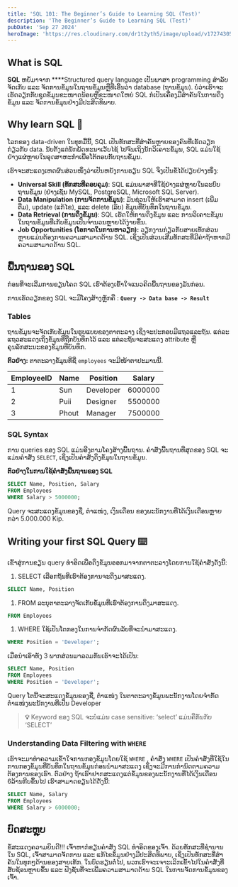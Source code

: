 ```yaml
---
title: 'SQL 101: The Beginner’s Guide to Learning SQL (Test)'
description: 'The Beginner’s Guide to Learning SQL (Test)'
pubDate: 'Sep 27 2024'
heroImage: 'https://res.cloudinary.com/dr1t2yth5/image/upload/v1727430591/q026e0skgqeyki0tcmey.png?fbclid=IwY2xjawFjqd1leHRuA2FlbQIxMAABHcd9SL2S_QLoYruh-szwLlpM25_xzYSXOJ4i1M9l5UWXfCnK94VXknBMzg_aem_0oZsyYFsvh0RXPtlWnnIoA'
---
```


## What is SQL

**SQL** ຫຍໍ້ມາຈາກ ****Structured query language ເປັນພາສາ programming ສຳລັບຈັດເກັບ ແລະ ຈັດການຂໍ້ມູນໃນຖານຂໍ້ມູນຫຼືທີ່ເອີ້ນວ່າ database (ຖານຂໍ້ມູນ). ບໍ່ວ່າເຮົາຈະເຮັດວຽກກັບຊຸດຂໍ້ມູນຂະໜາດນ້ອຍຫຼືຂະໜາດໃຫຍ່ SQL ກໍເປັນເຄື່ອງມືສຳຄັນໃນການດຶງຂໍ້ມູນ ແລະ ຈັດການຂໍ້ມູນຢ່າງມີປະສິດທິພາບ.

## Why learn SQL 🤔

ໂລກຂອງ data-driven ໃນທຸກມື້ນີ້, SQL ເປັນທັກສະທີ່ສຳຄັນຫຼາຍຂອງຄົນທີ່ເຮັດວຽກກ່ຽວກັບ data. ນັບຕັ້ງແຕ່ນັກພັດທະນາເວັບໄຊ້ ໄປຈົນເຖິງນັກວິເຄາະຂໍ້ມູນ, SQL ແມ່ນໃຊ້ຢ່າງແຜ່ຫຼາຍໃນອຸດສາຫະກຳເພື່ອໂຕ້ຕອບກັບຖານຂໍ້ມູນ.

ເຮົາຈະສະແດງເຫດຜົນສ່ວນໜຶ່ງວ່າເປັນຫຍັງການຮຽນ SQL ຈຶງເປັນຂໍ້ໄດ້ປຽບຢ່າງໜຶ່ງ:

- **Universal Skill (ທັກສະທີ່ຄອບຄຸມ)**: SQL ແມ່ນພາສາທີ່ໃຊ້ຢ່າງແຜ່ຫຼາຍໃນລະບົບຖານຂໍ້ມູນ (ຢ່າງເຊັ່ນ MySQL, PostgreSQL, Microsoft SQL Server).
- **Data Manipulation (ການຈັດການຂໍ້ມູນ)**: ມັນຊ່ວນໃຫ້ເຮົາສາມາດ insert (ເພີ່ມຕື່ມ), update (ແກ້ໄຂ), ແລະ delete (ລົບ) ຂໍ້ມູນທີ່ບັນທຶກໃນຖານຂໍ້ມູນ.
- **Data Retrieval (ການດຶງຂໍ້ມູນ)**: SQL ເຮັດໃຫ້ການດຶງຂໍ້ມູນ ແລະ ການວິເຄາະຂໍ້ມູນໃນຖານຂໍ້ມູນທີ່ເກັບຂໍ້ມູນເປັນຈຳນວນຫຼາຍໄດ້ງ່າຍຂຶ້ນ.
- **Job Opportunities (ໂອກາດໃນການຫາວຽກ):** ວຽກງານກ່ຽວກັບສາຍເທັກສ່ວນຫຼາຍແມ່ນຕ້ອງການຄວາມສາມາດດ້ານ SQL. ເຊິ່ງເປັນສ່ວນເສີມທັກສະທີ່ມີຄ່າຖ້າຫາກມີຄວາມສາມາດດ້ານ SQL.

## ພື້ນຖານຂອງ SQL

ກ່ອນທີ່ຈະເລີ່ມການຂຽນໂຄດ SQL ເຮົາຕ້ອງເຂົ້າໃຈແນວຄິດພື້ນຖານຂອງມັນກ່ອນ.

ການເຮັດວຽກຂອງ SQL ຈະມີໂຄງສ້າງຫຼັກຄື : **`Query -> Data base -> Result`**

### Tables

ຖານຂໍ້ມູນຈະຈັດເກັບຂໍ້ມູນໃນຮູບແບບຂອງຕາຕະລາງ ເຊິ່ງຈະປະກອບມີແຖວແລະຖັນ. ແຕ່ລະແຖວສະແດງເຖິ່ງຂໍ້ມູນທີ່ຖືກບັນທຶກໄວ້ ແລະ ແຕ່ລະຖັນຈະສະແດງ attribute ຫຼື ຄຸນລັກສະນະຂອງຂໍ້ມູນທີ່ບັນທຶກ.

**ຕົວຢ່າງ:** ຕາຕະລາງຂໍ້ມູນທີ່ຊື່ `employees` ຈະມີໜ້າຕາປະມານນີ້.

| EmployeeID | Name | Position | Salary |
| --- | --- | --- | --- |
| 1 | Sun | Developer | 6000000 |
| 2 | Puii | Designer | 5500000 |
| 3 | Phout | Manager | 7500000 |

### SQL Syntax

ການ queries ຂອງ SQL ແມ່ນອີງຕາມໂຄງສ້າງພື້ນຖານ. ຄຳສັ່ງພື້ນຖານທີ່ສຸດຂອງ SQL ຈະແມ່ນຄຳສັ່ງ `SELECT`, ເຊິ່ງເປັນຄຳສັ່ງດຶງຂໍ້ມູນໃນຖານຂໍ້ມູນ.

**ຕົວຢ່າງໃນການໃຊ້ຄຳສັ່ງພື້ນຖານຂອງ SQL**

```sql
SELECT Name, Position, Salary
FROM Employees
WHERE Salary > 5000000;
```

Query ຈະສະແດງຂໍ້ມູນຂອງຊື່, ຕຳແໜ່ງ, ເງິນເດືອນ ຂອງພະນັກງານທີ່ໄດ້ເງິນເດືອນຫຼາຍກວ່າ 5.000.000 Kip.

## Writing your first SQL Query ⌨️

ເຂົ້າສູ່ການຂຽນ query ທຳອິດເພື່ອດຶງຂໍ້ມູນອອກມາຈາກຕາຕະລາງໂດຍການໃຊ້ຄຳສັ່ງດັ່ງນີ້:

1. SELECT ເລືອກຖັນທີ່ເຮົາຕ້ອງການຈະດຶງມາສະແດງ.

```sql
SELECT Name, Position
```

1. FROM ລະບຸຕາຕະລາງຈັດເກັບຂໍ້ມູນທີ່ເຮົາຕ້ອງການດຶງມາສະແດງ.

```sql
FROM Employees
```

1. WHERE ໃຊ້ເປັນໂຕກອງໃນການຈຳກັດຜົນລັບທີ່ຈະນຳມາສະແດງ.

```sql
WHERE Position = 'Developer';
```

ເມື່ອນຳເອົາທັງ 3 ພາກສ່ວນມາລວມກັນເຮົາຈະໄດ້ເປັນ:

```sql
SELECT Name, Position
FROM Employees
WHERE Position = 'Developer';
```

Query ໂຕນີ້ຈະສະແດງຂໍ້ມູນຂອງຊື່, ຕຳແໜ່ງ ໃນຕາຕະລາງຂໍ້ມູນພະນັກງານໂດຍຈຳກັດຕຳແໜ່ງພະນັກງານທີ່ເປັນ Developer

> **💡** Keyword ຂອງ SQL ຈະບໍ່ແມ່ນ case sensitive: ‘select’ ແມ່ນຄືກັນກັບ ‘SELECT’ 


### Understanding Data Filtering with `WHERE`

ເຮົາຈະມາທຳຄວາມເຂົ້າໃຈການກອງຂໍ້ມູນໂດຍໃຊ້ `WHERE` , ຄຳສັ່ງ `WHERE` ເປັນຄຳສັ່ງທີ່ໃຊ້ໃນການກອງຂໍ້ມູນທີ່ບັນທຶກໃນຖານຂໍ້ມູນກ່ອນນຳມາສະແດງ ເຊິ່ງຈະມີການກຳນົດຕາມຄວາມຕ້ອງການຂອງເຮົາ. ຕົວຢ່າງ ຖ້າເຮົາຢາກສະແດງແຕ່ຂໍ້ມູນຂອງພະນັກງານທີ່ໄດ້ເງິນເດືອນ 6ລ້ານກີບຂຶ້ນໄປ ເຮົາສາມາດຂຽນໄດ້ດັ່ງນີ້:

```sql
SELECT Name, Salary
FROM Employees
WHERE Salary > 6000000;
```

## ບົດສະຫຼຸບ

ຂໍ້ສະແດງຄວາມຍິນດີ!!! ເຈົ້າຫາກໍຂຽນຄຳສັ່ງ SQL ທໍາອິດຂອງເຈົ້າ. ດ້ວຍທັກສະທີ່ຊໍານານໃນ SQL, ເຈົ້າສາມາດຈັດການ ແລະ ແກ້ໄຂຂໍ້ມູນຢ່າງມີປະສິດທິພາບ, ເຊິ່ງເປັນທັກສະທີ່ສໍາຄັນໃນທຸກໆດ້ານຂອງສາຍເທັກ. ໃນບົດຮຽນຕໍ່ໄປ, ພວກເຮົາຈະເຈາະເລິກເຂົ້າໄປໃນຄຳສັ່ງທີ່ສັບຊ້ອນຫຼາຍຂຶ້ນ ແລະ ຟັງຊັນທີ່ຈະເພີ່ມຄວາມສາມາດດ້ານ SQL ໃນການຈັດການຂໍ້ມູນຂອງເຈົ້າ.